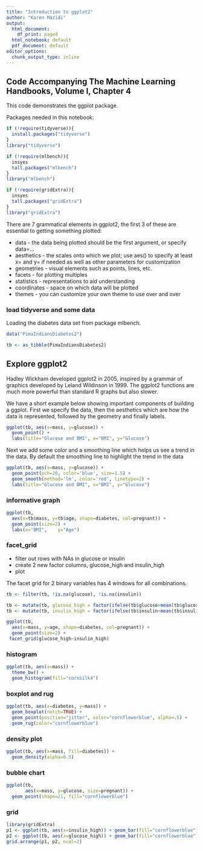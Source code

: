 ```yaml
---
title: "Introduction to ggplot2"
author: "Karen Mazidi"
output:
  html_document:
    df_print: paged
  html_notebook: default
  pdf_document: default
editor_options:
  chunk_output_type: inline
---
```


## Code Accompanying **The Machine Learning Handbooks**, Volume I, Chapter 4

This code demonstrates the ggplot package.

Packages needed in this notebook:

```r
if (!require(tidyverse)){
  install.packages("tidyverse")
}
library("tidyverse")

if (!require(mlbench)){
  insyes
  tall.packages("mlbench")
}
library("mlbench")

if (!require(gridExtra)){
  insyes
  tall.packages("gridExtra")
}
library("gridExtra")
```


There are 7 grammatical elements in ggplot2, the first 3 of these are essential to getting something plotted:


* data - the data being plotted should be the first argument, or specify data=...
* aesthetics - the scales onto which we plot; use aes() to specify at least x= and y= if needed as well as other parameters for customization
* geometries - visual elements such as points, lines, etc.
* facets - for plotting multiples
* statistics - representations to aid understanding
* coordinates - space on which data will be plotted
* themes - you can customize your own theme to use over and over

### load tidyverse and some data

Loading the diabetes data set from package mlbench.

```r

data("PimaIndiansDiabetes2")

tb <- as_tibble(PimaIndiansDiabetes2)
```


## Explore ggplot2

Hadley Wickham developed ggplot2 in 2005, inspired by a grammar of graphics developed by Leland Wildinson in 1999. The ggplot2 functions are much more powerful than standard R graphs but also slower. 

We have a short example below showing important components of building a ggplot. First we specify the data, then the aesthetics which are how the data is represented, followed by the geometry and finally labels.

```r
ggplot(tb, aes(x=mass, y=glucose)) +
  geom_point() +
  labs(title="Glucose and BMI", x="BMI", y="Glucose")
```

Next we add some color and a smoothing line which helps us see a trend in the data. By default the smoothing line to highlight the trend in the data

```r
ggplot(tb, aes(x=mass, y=glucose)) +
  geom_point(pch=20, color='blue', size=1.5) +
  geom_smooth(method='lm', color='red', linetype=2) +
  labs(title="Glucose and BMI", x="BMI", y="Glucose")
```

### informative graph


```r
ggplot(tb, 
  aes(x=tb$mass, y=tb$age, shape=diabetes, col=pregnant)) +
  geom_point(size=2) +
  labs(x="BMI",    y="Age")
```



### facet_grid

* filter out rows with NAs in glucose or insulin
* create 2 new factor columns, glucose_high and insulin_high
* plot

The facet grid for 2 binary variables has 4 windows for all combinations. 

```r
tb <- filter(tb, !is.na(glucose), !is.na(insulin))

tb <- mutate(tb, glucose_high = factor(ifelse(tb$glucose>mean(tb$glucose), 1, 0)))
tb <- mutate(tb, insulin_high = factor(ifelse(tb$insulin>mean(tb$insulin), 1, 0)))

ggplot(tb, 
  aes(x=mass, y=age, shape=diabetes, col=pregnant)) +
  geom_point(size=2) +
 facet_grid(glucose_high~insulin_high)       
```


### histogram

```r
ggplot(tb, aes(x=mass)) +
  theme_bw() +
  geom_histogram(fill="cornsilk4")
```

### boxplot and rug

```r
ggplot(tb, aes(x=diabetes, y=mass)) +
  geom_boxplot(notch=TRUE) +
  geom_point(position="jitter", color="cornflowerblue", alpha=.5) +
  geom_rug(color="cornflowerblue")
```

### density plot

```r
ggplot(tb, aes(x=mass, fill=diabetes)) +
  geom_density(alpha=0.5)
```
### bubble chart

```r
ggplot(tb, 
       aes(x=mass, y=glucose, size=pregnant)) +
  geom_point(shape=21, fill="cornflowerblue")
```

### grid

```r
library(gridExtra)
p1 <- ggplot(tb, aes(x=insulin_high)) + geom_bar(fill="cornflowerblue") 
p2 <- ggplot(tb, aes(x=glucose_high)) + geom_bar(fill="cornflowerblue")
grid.arrange(p1, p2, ncol=2)
```

